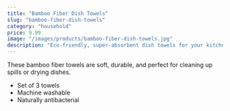 ```yaml
---
title: "Bamboo Fiber Dish Towels"
slug: "bamboo-fiber-dish-towels"
category: "household"
price: 9.99
image: "/images/products/bamboo-fiber-dish-towels.jpg"
description: "Eco-friendly, super-absorbent dish towels for your kitchen."
---
```


These bamboo fiber towels are soft, durable, and perfect for cleaning up spills or drying dishes.

- Set of 3 towels
- Machine washable
- Naturally antibacterial

